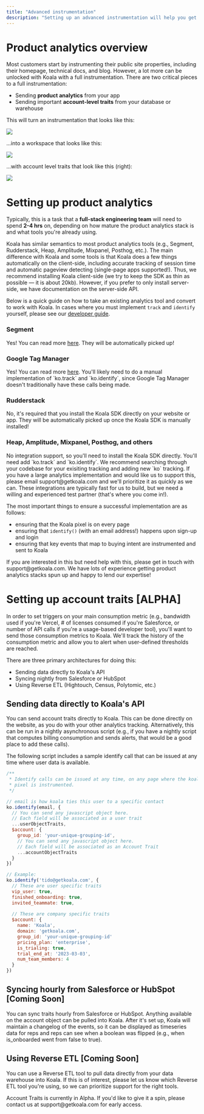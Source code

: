```yaml
---
title: "Advanced instrumentation"
description: "Setting up an advanced instrumentation will help you get the most out of Koala!"
---
```


# Product analytics overview
Most customers start by instrumenting their public site properties, including their homepage, technical docs, and blog. However, a lot more can be unlocked with Koala with a full instrumentation. There are two critical pieces to a full instrumentation:

* Sending **product analytics** from your app
* Sending important **account-level traits** from your database or warehouse

This will turn an instrumentation that looks like this:

![](/images/admin-guides/advanced-instrumentation/koala-web.png)

...into a workspace that looks like this:

![](/images/admin-guides/advanced-instrumentation/koala-accounts.png)

...with account level traits that look like this (right):

![](/images/admin-guides/advanced-instrumentation/koala-single-account.png)

# Setting up product analytics
Typically, this is a task that a **full-stack engineering team** will need to spend **2-4 hrs** on, depending on how mature the product analytics stack is and what tools you're already using. 

Koala has similar semantics to most product analytics tools (e.g., Segment, Rudderstack, Heap, Amplitude, Mixpanel, Posthog, etc.). The main difference with Koala and some tools is that Koala does a few things automatically on the client-side, including accurate tracking of session time and automatic pageview detecting (single-page apps supported!). Thus, we recommend installing Koala client-side (we try to keep the SDK as thin as possible — it is about 20kb). However, if you prefer to only install server-side, we have documentation on the server-side API.

Below is a quick guide on how to take an existing analytics tool and convert to work with Koala. In cases where you must implement `track` and `identify` yourself, please see our <a href="/docs/developer-guides/server-side">developer guide</a>.

### Segment
<AccordionGroup>
   <Accordion title="Can I do a codeless install? ✅">
      Yes! You can read more <a href="/docs/integrations/segment">here</a>.
   </Accordion>
   <Accordion title="Will I automatically get `track` and `identify` calls? ✅">
      They will be automatically picked up!
   </Accordion>
</AccordionGroup>

### Google Tag Manager
<AccordionGroup>
   <Accordion title="Can I do a codeless install? ✅ ">
      Yes! You can read more <a href="/docs/integrations/google-tag-manager">here</a>.
   </Accordion>
   <Accordion title="Will I automatically get `track` and `identify` calls? 🟡 ">
      You'll likely need to do a manual implementation of `ko.track` and `ko.identify`, since Google Tag Manager doesn't traditionally have these calls being made.
   </Accordion>
</AccordionGroup>

### Rudderstack
<AccordionGroup>
   <Accordion title="Can I do a codeless install? ❌" >
      No, it's required that you install the Koala SDK directly on your website or app.
   </Accordion>
   <Accordion title="Will I automatically get `track` and `identify` calls? ✅">
      They will be automatically picked up once the Koala SDK is manually installed!
   </Accordion>
</AccordionGroup>

###  Heap, Amplitude, Mixpanel, Posthog, and others 
<AccordionGroup>
   <Accordion title="Can I do a codeless install? ❌">
      No integration support, so you'll need to install the Koala SDK directly.
   </Accordion>
   <Accordion title="Will I automatically get `track` and `identify` calls? ❌">
      You'll need add `ko.track` and `ko.identify`. We recommend searching through your codebase for your exisiting tracking and adding new `ko` tracking.
   </Accordion>
   <Accordion title="Can you add add an integration for me? ✅">
      If you have a large analytics implementation and would like us to support this, please email support@getkoala.com and we'll prioritize it as quickly as we can. These integrations are typically fast for us to build, but we need a willing and experienced test partner (that's where you come in!).
   </Accordion>
</AccordionGroup>

The most important things to ensure a successful implementation are as follows:

* ensuring that the Koala pixel is on every page
* ensuring that `identify()` (with an email address!) happens upon sign-up and login
* ensuring that key events that map to buying intent are instrumented and sent to Koala

<Note>
If you are interested in this but need help with this, please get in touch with support@getkoala.com. We have lots of experience getting product analytics stacks spun up and happy to lend our expertise!
</Note>

# Setting up account traits [ALPHA]
In order to set triggers on your main consumption metric (e.g., bandwidth used if you're Vercel, # of licenses consumed if you're Salesforce, or number of API calls if you're a usage-based developer tool), you'll want to send those consumption metrics to Koala. We'll track the history of the consumption metric and allow you to alert when user-defined thresholds are reached.

There are three primary architectures for doing this:

* Sending data directly to Koala's API
* Syncing nightly from Salesforce or HubSpot
* Using Reverse ETL (Hightouch, Census, Polytomic, etc.)

## Sending data directly to Koala's API
You can send account traits directly to Koala. This can be done directly on the website, as you do with your other analytics tracking. Alternatively, this can be run in a nightly asynchronous script (e.g., if you have a nightly script that computes billing consumption and sends alerts, that would be a good place to add these calls).

The following script includes a sample identify call that can be issued at any time where user data is available.

```javascript
/**
 * Identify calls can be issued at any time, on any page where the koala
 * pixel is instrumented.
 */

// email is how koala ties this user to a specific contact
ko.identify(email, {
  // You can send any javascript object here.
  // Each field will be associated as a user trait
  ...userObjectTraits,
  $account: {
    group_id: 'your-unique-grouping-id',
    // You can send any javascript object here.
    // Each field will be associated as an Account Trait
    ...accountObjectTraits
  }
})

// Example:
ko.identify('tido@getkoala.com', {
  // These are user specific traits
  vip_user: true,
  finished_onboarding: true,
  invited_teammate: true,
  
  // These are company specific traits
  $account: {
    name: 'Koala',
    domain: 'getkoala.com',
    group_id: 'your-unique-grouping-id'
    pricing_plan: 'enterprise',
    is_trialing: true,
    trial_end_at: '2023-03-03',
    num_team_members: 4
  }
})
```


## Syncing hourly from Salesforce or HubSpot [Coming Soon]
You can sync traits hourly from Salesforce or HubSpot. Anything available on the account object can be pulled into Koala. After it's set up, Koala will maintain a changelog of the events, so it can be displayed as timeseries data for reps and reps can see when a boolean was flipped (e.g., when is_onboarded went from false to true).

## Using Reverse ETL [Coming Soon]
You can use a Reverse ETL tool to pull data directly from your data warehouse into Koala. If this is of interest, please let us know which Reverse ETL tool you're using, so we can prioritize support for the right tools.

<Note>
Account Traits is currently in Alpha. If you'd like to give it a spin, please contact us at support@getkoala.com for early access.
</Note>
